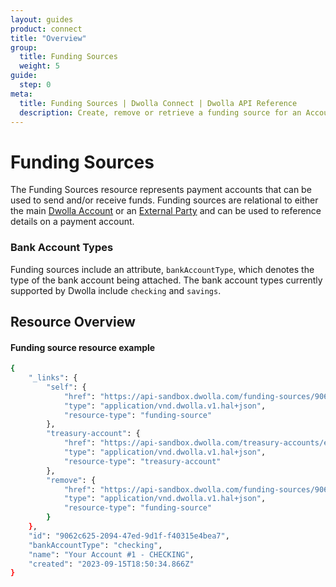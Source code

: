 ```yaml
---
layout: guides
product: connect
title: "Overview"
group:
  title: Funding Sources
  weight: 5
guide:
  step: 0
meta:
  title: Funding Sources | Dwolla Connect | Dwolla API Reference
  description: Create, remove or retrieve a funding source for an Account.
---
```



# Funding Sources

The Funding Sources resource represents payment accounts that can be used to send and/or receive funds. Funding sources are relational to either the main [Dwolla Account](/api-reference/connect/funding-sources/create) or an [External Party](/api-reference/connect/external-parties/create-funding-source) and can be used to reference details on a payment account.

### Bank Account Types

Funding sources include an attribute, `bankAccountType`, which denotes the type of the bank account being attached. The bank account types currently supported by Dwolla include `checking` and `savings`.

## Resource Overview

<Table table={AccountFundingSource} />

#### Funding source resource example

```bash
{
    "_links": {
        "self": {
            "href": "https://api-sandbox.dwolla.com/funding-sources/9062c625-2094-47ed-9d1f-f40315e4bea7",
            "type": "application/vnd.dwolla.v1.hal+json",
            "resource-type": "funding-source"
        },
        "treasury-account": {
            "href": "https://api-sandbox.dwolla.com/treasury-accounts/ea5f9468-4374-410f-b52e-5461d8cbca98",
            "type": "application/vnd.dwolla.v1.hal+json",
            "resource-type": "treasury-account"
        },
        "remove": {
            "href": "https://api-sandbox.dwolla.com/funding-sources/9062c625-2094-47ed-9d1f-f40315e4bea7",
            "type": "application/vnd.dwolla.v1.hal+json",
            "resource-type": "funding-source"
        }
    },
    "id": "9062c625-2094-47ed-9d1f-f40315e4bea7",
    "bankAccountType": "checking",
    "name": "Your Account #1 - CHECKING",
    "created": "2023-09-15T18:50:34.866Z"
}
```
